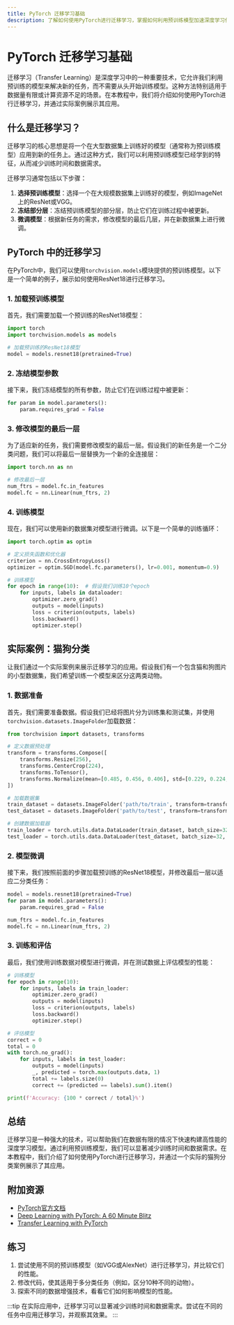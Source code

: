 ```yaml
---
title: PyTorch 迁移学习基础
description: 了解如何使用PyTorch进行迁移学习，掌握如何利用预训练模型加速深度学习任务。
---
```


# PyTorch 迁移学习基础

迁移学习（Transfer Learning）是深度学习中的一种重要技术，它允许我们利用预训练的模型来解决新的任务，而不需要从头开始训练模型。这种方法特别适用于数据量有限或计算资源不足的场景。在本教程中，我们将介绍如何使用PyTorch进行迁移学习，并通过实际案例展示其应用。

## 什么是迁移学习？

迁移学习的核心思想是将一个在大型数据集上训练好的模型（通常称为预训练模型）应用到新的任务上。通过这种方式，我们可以利用预训练模型已经学到的特征，从而减少训练时间和数据需求。

迁移学习通常包括以下步骤：

1. **选择预训练模型**：选择一个在大规模数据集上训练好的模型，例如ImageNet上的ResNet或VGG。
2. **冻结部分层**：冻结预训练模型的部分层，防止它们在训练过程中被更新。
3. **微调模型**：根据新任务的需求，修改模型的最后几层，并在新数据集上进行微调。

## PyTorch 中的迁移学习

在PyTorch中，我们可以使用`torchvision.models`模块提供的预训练模型。以下是一个简单的例子，展示如何使用ResNet18进行迁移学习。

### 1. 加载预训练模型

首先，我们需要加载一个预训练的ResNet18模型：

```python
import torch
import torchvision.models as models

# 加载预训练的ResNet18模型
model = models.resnet18(pretrained=True)
```

### 2. 冻结模型参数

接下来，我们冻结模型的所有参数，防止它们在训练过程中被更新：

```python
for param in model.parameters():
    param.requires_grad = False
```

### 3. 修改模型的最后一层

为了适应新的任务，我们需要修改模型的最后一层。假设我们的新任务是一个二分类问题，我们可以将最后一层替换为一个新的全连接层：

```python
import torch.nn as nn

# 修改最后一层
num_ftrs = model.fc.in_features
model.fc = nn.Linear(num_ftrs, 2)
```

### 4. 训练模型

现在，我们可以使用新的数据集对模型进行微调。以下是一个简单的训练循环：

```python
import torch.optim as optim

# 定义损失函数和优化器
criterion = nn.CrossEntropyLoss()
optimizer = optim.SGD(model.fc.parameters(), lr=0.001, momentum=0.9)

# 训练模型
for epoch in range(10):  # 假设我们训练10个epoch
    for inputs, labels in dataloader:
        optimizer.zero_grad()
        outputs = model(inputs)
        loss = criterion(outputs, labels)
        loss.backward()
        optimizer.step()
```

## 实际案例：猫狗分类

让我们通过一个实际案例来展示迁移学习的应用。假设我们有一个包含猫和狗图片的小型数据集，我们希望训练一个模型来区分这两类动物。

### 1. 数据准备

首先，我们需要准备数据。假设我们已经将图片分为训练集和测试集，并使用`torchvision.datasets.ImageFolder`加载数据：

```python
from torchvision import datasets, transforms

# 定义数据预处理
transform = transforms.Compose([
    transforms.Resize(256),
    transforms.CenterCrop(224),
    transforms.ToTensor(),
    transforms.Normalize(mean=[0.485, 0.456, 0.406], std=[0.229, 0.224, 0.225]),
])

# 加载数据集
train_dataset = datasets.ImageFolder('path/to/train', transform=transform)
test_dataset = datasets.ImageFolder('path/to/test', transform=transform)

# 创建数据加载器
train_loader = torch.utils.data.DataLoader(train_dataset, batch_size=32, shuffle=True)
test_loader = torch.utils.data.DataLoader(test_dataset, batch_size=32, shuffle=False)
```

### 2. 模型微调

接下来，我们按照前面的步骤加载预训练的ResNet18模型，并修改最后一层以适应二分类任务：

```python
model = models.resnet18(pretrained=True)
for param in model.parameters():
    param.requires_grad = False

num_ftrs = model.fc.in_features
model.fc = nn.Linear(num_ftrs, 2)
```

### 3. 训练和评估

最后，我们使用训练数据对模型进行微调，并在测试数据上评估模型的性能：

```python
# 训练模型
for epoch in range(10):
    for inputs, labels in train_loader:
        optimizer.zero_grad()
        outputs = model(inputs)
        loss = criterion(outputs, labels)
        loss.backward()
        optimizer.step()

# 评估模型
correct = 0
total = 0
with torch.no_grad():
    for inputs, labels in test_loader:
        outputs = model(inputs)
        _, predicted = torch.max(outputs.data, 1)
        total += labels.size(0)
        correct += (predicted == labels).sum().item()

print(f'Accuracy: {100 * correct / total}%')
```

## 总结

迁移学习是一种强大的技术，可以帮助我们在数据有限的情况下快速构建高性能的深度学习模型。通过利用预训练模型，我们可以显著减少训练时间和数据需求。在本教程中，我们介绍了如何使用PyTorch进行迁移学习，并通过一个实际的猫狗分类案例展示了其应用。

## 附加资源

- [PyTorch官方文档](https://pytorch.org/docs/stable/index.html)
- [Deep Learning with PyTorch: A 60 Minute Blitz](https://pytorch.org/tutorials/beginner/deep_learning_60min_blitz.html)
- [Transfer Learning with PyTorch](https://pytorch.org/tutorials/beginner/transfer_learning_tutorial.html)

## 练习

1. 尝试使用不同的预训练模型（如VGG或AlexNet）进行迁移学习，并比较它们的性能。
2. 修改代码，使其适用于多分类任务（例如，区分10种不同的动物）。
3. 探索不同的数据增强技术，看看它们如何影响模型的性能。

:::tip
在实际应用中，迁移学习可以显著减少训练时间和数据需求。尝试在不同的任务中应用迁移学习，并观察其效果。
:::